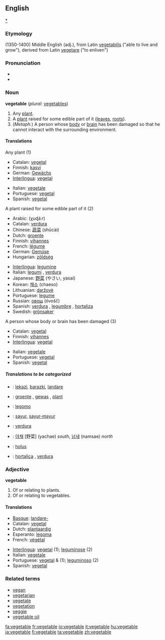 ==English==
[[category:Vegetables|*]]
===Etymology===
(1350-1400) Middle English (adj.), from Latin [[vegetabilis]] ("able to live and grow"), derived from Latin [[vegetare]] ("to enliven")

===Pronunciation===
*{{SAMPA|/"vEdZ(@)t@b(@)l/}}
*{{audio|en-us-vegetable.ogg|Audio (US)}}

===Noun===
'''vegetable''' (''plural:'' [[vegetables]])

# Any [[plant]].
# A [[plant]] raised for some edible part of it ([[leaves]], [[roots]]).
# (''Metaph.'') A person whose [[body]] or [[brain]] has been damaged so that he cannot interact with the surrounding environment.

====Translations====
;Any plant (1)
{{top}}
*Catalan: [[vegetal]] {{m}}
*Finnish: [[kasvi]]
*German: [[Gewächs]] {{n}}
*[[Interlingua]]: [[vegetal]]
{{mid}}
*Italian: [[vegetale]] {{m}}
*Portuguese: [[vegetal]] {{m}}
*Spanish: [[vegetal]] {{m}}
{{bottom}}

;A plant raised for some edible part of it (2)
{{top}}
*Arabic: {{ARchar|[[خضار]]}} (χuɖá:r)
*Catalan: [[verdura]] {{f}}
*Chinese: [[蔬菜]] (shūcài)
*Dutch: [[groente]] {{f}}
*Finnish: [[vihannes]]
*French: [[légume]] {{f}}
*German: [[Gemüse]] {{n}}
*Hungarian: [[zöldség]]
{{mid}}
*[[Interlingua]]: [[legumine]]
*Italian: [[legumi]] {{m}}, [[verdura]] {{f}}
*Japanese: [[野菜]] (やさい, yasai)
*Korean: [[채소]] (chaeso)
*Lithuanian: [[daržovė]] {{f}}
*Portuguese: [[legume]] {{m}}
*Russian: [[овощ]] (óvošč) {{m}}
*Spanish: [[verdura]] {{f}}, [[legumbre]] {{m}}, [[hortaliza]] {{f}}
*Swedish: [[grönsaker]]
{{bottom}}

;A person whose body or brain has been damaged (3)
{{top}}
*Catalan: [[vegetal]] {{m}}
*Finnish: [[vihannes]]
*[[Interlingua]]: [[vegetal]]
{{mid}}
*Italian: [[vegetale]] {{m}}
*Portuguese: [[vegetal]] {{m}}
*Spanish: [[vegetal]] {{m}}
{{bottom}}

=====Translations to be categorized=====
{{checktrans}}

*{{ttbc|Basque}}: [[lekazi]], [[barazki]], [[landare]]
*{{ttbc|Dutch}}: [[groente]] {{f}}, [[gewas]] {{n}}, [[plant]] {{m}}
*{{ttbc|Esperanto}}: [[legomo]]
*{{ttbc|Indonesian}}: [[sayur]], [[sayur-mayur]]

*{{ttbc|Interlingua}}: [[verdura]]
*{{ttbc|Korean}}: [[야채]] [野菜] (yachae) ''south'', [[남새]] (namsae) ''north''
*{{ttbc|Latin}}: [[holus]]
*{{ttbc|Portuguese}}: [[hortaliça]] {{f}}, [[verdura]] {{f}}

===Adjective===
'''vegetable'''

# Of or relating to plants.
# Of or relating to vegetables.

====Translations====
{{top}}
*[[Basque]]: [[landare-]]
*Catalan: [[vegetal]]
*Dutch: [[plantaardig]]
*Esperanto: [[legoma]]
*French: [[végétal]]
{{mid}}
*[[Interlingua]]: [[vegetal]] (1); [[leguminose]] (2)
*Italian: [[vegetale]]
*Portuguese: [[vegetal]] {{m}} & {{f}} (1); [[leguminoso]] {{m}} (2)
*Spanish: [[vegetal]]
{{bottom}}

===Related terms===
*[[vegan]]
*[[vegetarian]]
*[[vegetate]]
*[[vegetation]]
*[[veggie]]
*[[vegetable oil]]

[[fa:vegetable]]
[[fr:vegetable]]
[[io:vegetable]]
[[it:vegetable]]
[[hu:vegetable]]
[[ja:vegetable]]
[[fi:vegetable]]
[[ta:vegetable]]
[[zh:vegetable]]